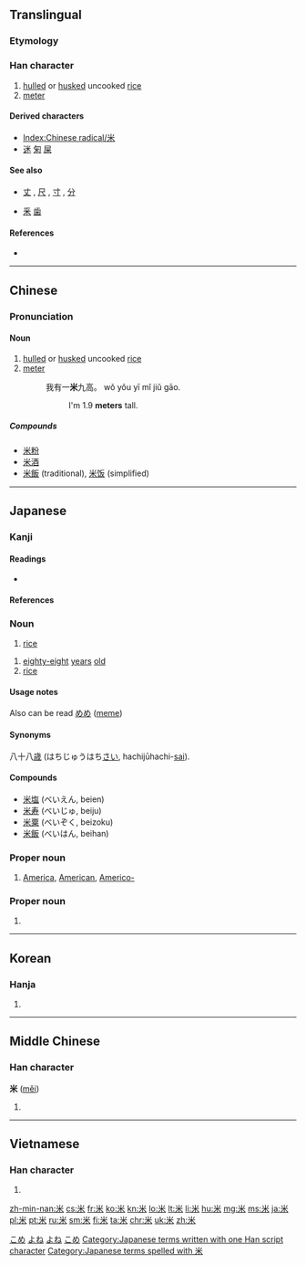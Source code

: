 {{also|釆}}
==Translingual==
{{stroke order|type=bw|strokes=6}}
{{stroke order|type=animate}}

===Etymology===
{{Han etyl}}

===Han character===
{{Han char|rn=119|rad=米|as=00|sn=6|four=9090<sub>4</sub>|canj=火木 (FD)|ids=⿻[[丷]][[木]]}}

# [[hull]]ed or [[husk]]ed uncooked [[rice]]
# [[meter]]

====Derived characters====
* [[Index:Chinese radical/米]]
* [[迷]] [[匊]] [[屎]]

====See also====
* {{sense|unit of length}} [[丈]] , [[尺]] , [[寸]] , [[分]]
* [[釆]] [[歯]]

====References====
* {{Han ref|kx=0906.310|dkj=26832|dj=1331.280|hdz=53141.010|uh=7C73|ud=31859|bh=A6CC|bd=42700}}

----

==Chinese==
{{zh-hanzi-box|[[米]]}}

===Pronunciation===
{{zh-pron
|m=mǐ,zá
|c=mai5
|h=pfs=mí
|mn=bí
|w=
|mc=
|oc=
|ma=zh-mǐ.ogg
|cat=n
}}

====Noun====
{{zh-noun|ts}}

# [[hulled]] or [[husked]] uncooked [[rice]]
# [[meter]]
#: 我有一'''米'''九高。 wǒ yǒu yī mǐ jiǔ gāo.
#:: I'm 1.9 '''meters''' tall.

=====Compounds=====
* [[米粉]]
* [[米酒]]
* [[米飯]] (traditional), [[米饭]] (simplified)

----

==Japanese==

===Kanji===
{{ja-kanji|grade=2|rs=米00}}

====Readings====
* {{ja-readings
|goon=[[まい]] (mai)
|kanon=[[べい]] (bei)
|on=[[め]] (me)
|kun=[[こめ]] (kome), [[よね]] (yone), [[メートル]] (mētoru)}}
{{attention|ja|check on reading め}}

====References====
{{ja-kref
|jis= 4A46
|ku= 4238
|shift= 95C4
|euc= CAC6
|freq= 61
|nelson= 3461
|newnelson= 4380
|halpern= 3529
|kld= 2198
|heisig= 919
|tuttle= 6b0.1
}}

===Noun===
{{ja-noun|こめ}}

# [[rice]]

{{ja-noun|よね}}

# [[eighty-eight]] [[years]] [[old]] {{context|colloquial|lang=ja|sort=よね}}
# [[rice]] {{context|archaic|lang=ja|sort=よね}}

====Usage notes====
Also can be read [[めめ]] ([[meme]])

====Synonyms====
八十八[[歳]] (はちじゅうはち[[さい]], hachijūhachi-[[sai]]).

====Compounds====
* [[米塩]] (べいえん, beien)
* [[米寿]] (べいじゅ, beiju)
* [[米粟]] (べいぞく, beizoku)
* [[米飯]] (べいはん, beihan)

===Proper noun===
{{ja-pos|べい|proper}}

# [[America]], [[American]], [[Americo-]]
#: {{ja-usex|lang=ja|米国|^べいこく|US, USA, United States}}
#: {{ja-usex|lang=ja|米露関係|^べい-^ろ かんけい|US-Russia relations}}

===Proper noun===
{{ja-pos|よね|proper}}

# {{surname|lang=ja}}

[[Category:1000 Japanese basic words|こめ]]
[[Category:Japanese numbers|よね]]
[[Category:Japanese surnames|よね]]
[[Category:ja:Grains|こめ]]
[[Category:Japanese terms written with one Han script character]]
[[Category:Japanese terms spelled with 米]]

----

==Korean==

===Hanja===
{{ko-hanja|hangeul=미|eumhun=|rv=mi|mr=mi|y=mi}}

# {{defn|lang=ko|sort=米00}}

----

==Middle Chinese==

===Han character===
'''米''' ([[měi]])

# {{defn|lang=ltc|sort=米00}}

----

==Vietnamese==

===Han character===
{{vi-hantu|[[mễ]], [[mè]]|rs=米00}}

# {{defn|lang=vi|sort=米00}}

[[Category:CJKV radicals| ]]

[[zh-min-nan:米]]
[[cs:米]]
[[fr:米]]
[[ko:米]]
[[kn:米]]
[[lo:米]]
[[lt:米]]
[[li:米]]
[[hu:米]]
[[mg:米]]
[[ms:米]]
[[ja:米]]
[[pl:米]]
[[pt:米]]
[[ru:米]]
[[sm:米]]
[[fi:米]]
[[ta:米]]
[[chr:米]]
[[uk:米]]
[[zh:米]]